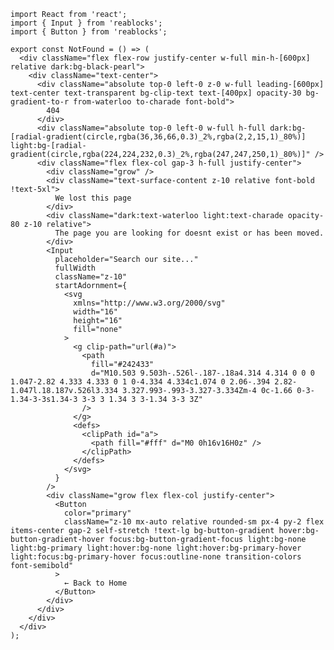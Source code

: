 ```tsx
import React from 'react';
import { Input } from 'reablocks';
import { Button } from 'reablocks';

export const NotFound = () => (
  <div className="flex flex-row justify-center w-full min-h-[600px] relative dark:bg-black-pearl">
    <div className="text-center">
      <div className="absolute top-0 left-0 z-0 w-full leading-[600px] text-center text-transparent bg-clip-text text-[400px] opacity-30 bg-gradient-to-r from-waterloo to-charade font-bold">
        404
      </div>
      <div className="absolute top-0 left-0 w-full h-full dark:bg-[radial-gradient(circle,rgba(36,36,66,0.3)_2%,rgba(2,2,15,1)_80%)] light:bg-[radial-gradient(circle,rgba(224,224,232,0.3)_2%,rgba(247,247,250,1)_80%)]" />
      <div className="flex flex-col gap-3 h-full justify-center">
        <div className="grow" />
        <div className="text-surface-content z-10 relative font-bold !text-5xl">
          We lost this page
        </div>
        <div className="dark:text-waterloo light:text-charade opacity-80 z-10 relative">
          The page you are looking for doesnt exist or has been moved.
        </div>
        <Input
          placeholder="Search our site..."
          fullWidth
          className="z-10"
          startAdornment={
            <svg
              xmlns="http://www.w3.org/2000/svg"
              width="16"
              height="16"
              fill="none"
            >
              <g clip-path="url(#a)">
                <path
                  fill="#242433"
                  d="M10.503 9.503h-.526l-.187-.18a4.314 4.314 0 0 0 1.047-2.82 4.333 4.333 0 1 0-4.334 4.334c1.074 0 2.06-.394 2.82-1.047l.18.187v.526l3.334 3.327.993-.993-3.327-3.334Zm-4 0c-1.66 0-3-1.34-3-3s1.34-3 3-3 3 1.34 3 3-1.34 3-3 3Z"
                />
              </g>
              <defs>
                <clipPath id="a">
                  <path fill="#fff" d="M0 0h16v16H0z" />
                </clipPath>
              </defs>
            </svg>
          }
        />
        <div className="grow flex flex-col justify-center">
          <Button
            color="primary"
            className="z-10 mx-auto relative rounded-sm px-4 py-2 flex items-center gap-2 self-stretch !text-lg bg-button-gradient hover:bg-button-gradient-hover focus:bg-button-gradient-focus light:bg-none light:bg-primary light:hover:bg-none light:hover:bg-primary-hover light:focus:bg-primary-hover focus:outline-none transition-colors font-semibold"
          >
            ← Back to Home
          </Button>
        </div>
      </div>
    </div>
  </div>
);
```